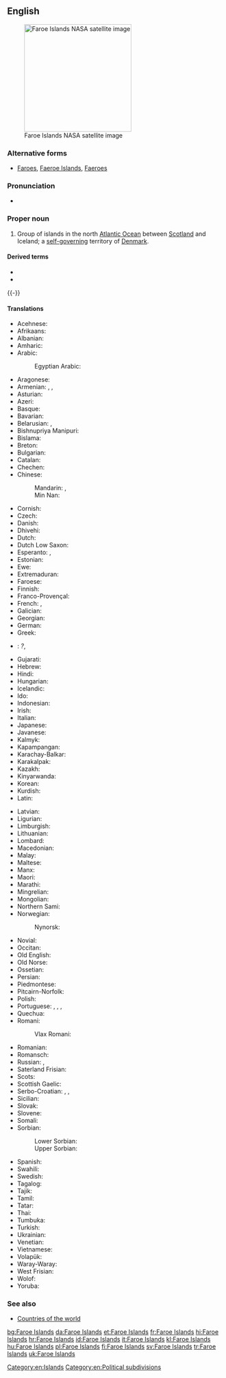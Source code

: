 ==English==
{{wikipedia}}
[[File:Faroes030417-nasa(2).jpg|thumb|250px|upright|Faroe Islands NASA satellite image]]
===Alternative forms===
* [[Faroes]], [[Faeroe Islands]], [[Faeroes]]

===Pronunciation=== 
* {{a|UK}} {{IPA|/ˈfeərəʊ/|lang=en}} 

===Proper noun===
{{en-proper noun}}

# Group of islands in the north [[Atlantic Ocean]] between [[Scotland]] and Iceland; a [[self-]][[governing]] territory of [[Denmark]].

====Derived terms====
* {{l|en|Faroese}}
* {{l|en|Faroish}}
{{-}}
====Translations====
{{trans-top|group of islands between Scotland and Iceland}}
* Acehnese: {{tø|ace|Pulo-pulo Faroe}}
* Afrikaans: {{t-|af|Faroëreilande}}
* Albanian: {{t-|sq|Ishujt Faroe}}
* Amharic: {{t-|am|ፋሮ ደሴቶች|sc=Ethi}}
* Arabic: {{t-|ar|جزر فارو|f-p|tr=júzur faaruu}}
*: Egyptian Arabic: {{tø|arz|جزر فارو|sc=Arab}}
* Aragonese: {{t-|an|Islas Feroe|f-p}}
* Armenian: {{t-|hy|Ֆարերներ|tr=Fareryan kłziner|p}}, {{qualifier|the islands}} {{t-|hy|Ֆարերյան կղզիներ|tr=Fareryan kłziner|p}}, {{qualifier|the country}} {{t-|hy|Ֆարերյան կղզիներ|alt=Ֆարերյան Կղզիներ|tr=Fareryan Kłziner|p}}
* Asturian: {{t-|ast|Islles Feroe|f-p}}
* Azeri: {{t-|az|Farer adaları}}
* Basque: {{t-|eu|Faroeak}}
* Bavarian: {{tø|bar|Färöer|p}}
* Belarusian: {{t-|be|Фарэрскія астравы|m-p|tr=Farérskija astravý}}, {{t-|be|Фарэрскія выспы|f-p|tr=Farérskija výspy}}
* Bishnupriya Manipuri: {{tø|bpy|ফারো দ্বীপমালা|tr=fārō dbīpamālā}}
* Bislama: {{t-|bi|Faroe aelan}}
* Breton: {{t-|br|Inizi Faero}}
* Bulgarian: {{t-|bg|Ферьорски острови|m-p}}
* Catalan: {{t-|ca|illes Fèroe|f-p}}
* Chechen: {{tø|ce|Фарерийн гІайренаш}}
* Chinese:
*: Mandarin: {{t|cmn|法羅群島|sc=Hani}}, {{t|cmn|法罗群岛|tr=Fǎluō qúndǎo|sc=Hani}}
*: Min Nan: {{t-|nan|Mî-iûⁿ Kûn-tó}}
* Cornish: {{t-|kw|Ynysow Faroe}}
* Czech: {{t+|cs|Faerské ostrovy|m-p}}
* Danish: {{t+|da|Færøerne}}
* Dhivehi: {{t-|dv|ފަރޮއޭ ޖަޒީރާ|sc=Thaa|tr=faro‘ē jazīrā}}
* Dutch: {{t+|nl|Faeröer}}
* Dutch Low Saxon: {{tø|nds-nl|Faeröer}}
* Esperanto: {{t-|eo|Faroaj Insuloj}}, {{t-|eo|Ferooj}}
* Estonian: {{t-|et|Fääri saared}}
* Ewe: {{tø|ee|Faroe Islands}}
* Extremaduran: {{tø|ext|Islas Feroes}}
* Faroese: {{t+|fo|Føroyar|f-p}}
* Finnish: {{t+|fi|Färsaaret}}
* Franco-Provençal: {{tø|frp|Iles Fèroè}}
* French: {{t+|fr|îles Féroé|alt=les îles Féroé|f-p}}, {{t-|fr|îles Faeroe|alt=les îles Faeroe|f-p}}
* Galician: {{t-|gl|Illas Feroe|f-p}}
* Georgian: {{t-|ka|ფარერის კუნძულები|sc=Geor}}
* German: {{t+|de|Färöer|alt=die Färöer}}
* Greek: {{t-|el|Νήσοι Φερόες|n-p}}
* {{ttbc|kl}}: {{t+|kl|Savalimmiusut}} ''?'', {{t-|kl|Færøerne}}
* Gujarati: {{t-|gu|ફરો દ્વિપ|sc=Gujr|tr=farō dvipa}}
* Hebrew: {{t-|he|איי פארו|p|tr=iyey faro}}
* Hindi: {{t+|hi|फ़रो द्वीपसमूह|sc=Deva|tr=farō dvīpasmūha}}
* Hungarian: {{t+|hu|Feröer-szigetek|p}}
* Icelandic: {{t+|is|Færeyjar|f-p}}
* Ido: {{t-|io|Faero}}
* Indonesian: {{t-|id|Kepulauan Faeroe}}
* Irish: {{t-|ga|Oileáin Fharó}}
* Italian: {{t-|it|isole Faeroer|alt=le isole Faeroer|f-p}}
* Japanese: {{t+|ja|フェロー諸島|tr=Ferō-shotō}}
* Javanese: {{t-|jv|Kapuloan Faroe}}
* Kalmyk: {{tø|xal|Форойсин Арлс}}
* Kapampangan: {{tø|pam|Pulung Faroe}}
* Karachay-Balkar: {{tø|krc|Фарер айрымканла|sc=Cyrl}}
* Karakalpak: {{tø|kaa|Farer atawları}}
* Kazakh: {{t|kk|Фарер аралдары|sc=Cyrl}}
* Kinyarwanda: {{t-|rw|Ibirwa bya Farowe}}
* Korean: {{t-|ko|파로에 군도|tr=Paro-e gundo}}
* Kurdish: {{t-|ku|Giravên Feroe|sc=ku-Arab}}
* Latin: {{t-|la|Insulae Faeroae}}
{{trans-mid}}
* Latvian: {{t-|lv|Fēru Salas}}
* Ligurian: {{tø|lij|Isoe Farœ}}
* Limburgish: {{t+|li|Faeröer}}
* Lithuanian: {{t+|lt|Farerai}}
* Lombard: {{tø|lmo|Faroe}}
* Macedonian: {{t-|mk|Фарски Острови|m-p|tr=Fárski Óstrovi}}
* Malay: {{t-|ms|Kepulauan Faroe}}
* Maltese: {{t-|mt|Gżejjer Faroe|alt=il-Gżejjer Faroe}}
* Manx: {{t-|gv|Ellanyn ny Geyrragh}}
* Maori: {{t-|mi|Moutere Faroe}}
* Marathi: {{t-|mr|फेरो द्वीपसमूह|sc=Deva|tr=fērō dvīpasmūha}}
* Mingrelian: {{tø|xmf|ფარერიშ კოკეფი|tr=p'areriš kokep'i}}
* Mongolian: {{t+|mn|Фарерын арлууд|sc=Cyrl}}
* Northern Sami: {{tø|se|Fearsullot}}
* Norwegian: {{t-|no|Færøyene}}
*: Nynorsk: {{t+|nn|Færøyane|f-p}}
* Novial: {{tø|nov|Faro Isles}}
* Occitan: {{t-|oc|Illas Feròe|f-p}}
* Old English: {{t-|ang|Faroisca Iega|alt=Faroisca Īega}}
* Old Norse: {{tø|non|Færeyjar|f-p}}
* Ossetian: {{tø|os|Фареры сакъадæхтæ|sc=Cyrl}}
* Persian: {{t-|fa|فارو|sc=fa-Arab}}
* Piedmontese: {{tø|pms|Faròe|f-p}}
* Pitcairn-Norfolk: {{tø|pih|Faaro Ailen}}
* Polish: {{t+|pl|Wyspy Owcze|f-p}}
* Portuguese: {{t-|pt|Faroé}}, {{t-|pt|Ilhas Feroé|f-p}}, {{t+|pt|Ilhas Faroé|f-p}}, {{t+|pt|Ilhas Feroe|f-p}}
* Quechua: {{t-|qu|Pharuy}}
* Romani:
*: Vlax Romani: {{tø|rmy|Dvipa Faroe}}
* Romanian: {{t-|ro|Feroe}}
* Romansch: {{t-|rm|Inslas Feroe|f-p}}
* Russian: {{t-|ru|Фарерские острова|m-p|tr=Farɛ́rskije ostrová}}, {{t-|ru|Фареры|p|tr=Farɛ́ry|sc=Cyrl}}
* Saterland Frisian: {{tø|stq|Färöer}}
* Scots: {{tø|sco|Faroe Islands}}
* Scottish Gaelic: {{t-|gd|Eileanan Fàro|alt=na h-Eileanan Fàro|m-p}}
* Serbo-Croatian: {{t-|sh|Фарска Острва|m-p|sc=Cyrl}}, {{t-|sh|Farski otoci|m-p}}, {{t-|sh|Farska Ostrva|n-p}}
* Sicilian: {{t-|scn|Ìsuli Fær Øer}}
* Slovak: {{t-|sk|Faerské ostrovy|m-p}}
* Slovene: {{t-|sl|Ferski otoki|m-p}}
* Somali: {{t-|so|Jasiiradaha Feroe}}
* Sorbian:
*: Lower Sorbian: {{tø|dsb|Färöje}}
*: Upper Sorbian: {{t-|hsb|Färöje}}
* Spanish: {{t+|es|Islas Feroe|f-p}}
* Swahili: {{t-|sw|Visiwa vya Faroe}}
* Swedish: {{t+|sv|Färöarna}}
* Tagalog: {{t-|tl|Kapuluang Peroe}}
* Tajik: {{t-|tg|Ҷазираҳои Фаро|sc=Cyrl}}
* Tamil: {{t-|ta|பரோயே தீவுகள்|sc=Taml|tr=parōyē tīvukaḷ}}
* Tatar: {{t-|tt|Фарер утраулары|sc=Cyrl}}
* Thai: {{t-|th|หมู่เกาะแฟโร|sc=Thai|tr=mòogòr faeroh}}
* Tumbuka: {{tø|tum|Vilumba vya Faroe}}
* Turkish: {{t+|tr|Faroe Adaları}}
* Ukrainian: {{t-|uk|Фарерські острови|m-p|tr=Farérs'ki ostrový}}
* Venetian: {{tø|vec|Ixołe Fær Øer|f-p}}
* Vietnamese: {{t-|vi|Quần đảo Faroe}}
* Volapük: {{t+|vo|Färövuäns}}
* Waray-Waray: {{tø|war|Kapuropud-an Feroe}}
* West Frisian: {{t-|fy|Faeröer}}
* Wolof: {{t-|wo|Duni Faarow}}
* Yoruba: {{t-|yo|Àwọn Erékùṣù Fàróè}}
{{trans-bottom}}

===See also===
* [[Appendix:Countries of the world|Countries of the world]]

[[Category:en:Islands]]
[[Category:en:Political subdivisions]]

[[bg:Faroe Islands]]
[[da:Faroe Islands]]
[[et:Faroe Islands]]
[[fr:Faroe Islands]]
[[hi:Faroe Islands]]
[[hr:Faroe Islands]]
[[id:Faroe Islands]]
[[it:Faroe Islands]]
[[kl:Faroe Islands]]
[[hu:Faroe Islands]]
[[pl:Faroe Islands]]
[[fi:Faroe Islands]]
[[sv:Faroe Islands]]
[[tr:Faroe Islands]]
[[uk:Faroe Islands]]